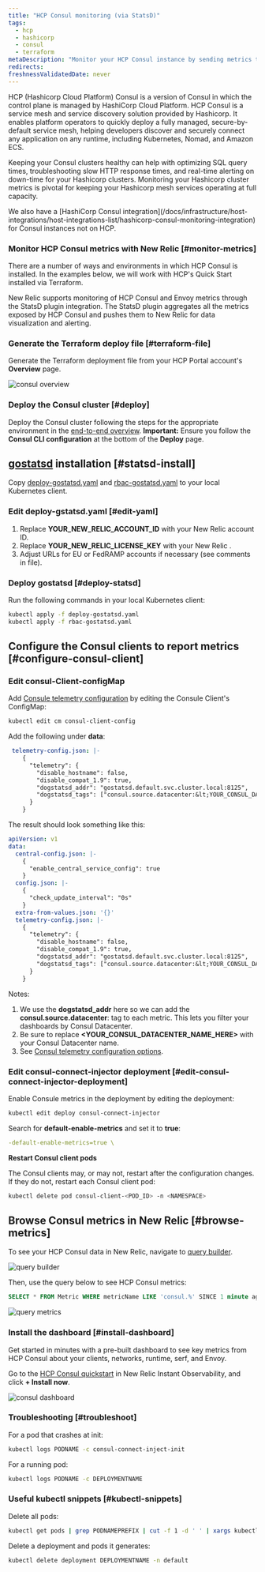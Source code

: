 ```yaml
---
title: "HCP Consul monitoring (via StatsD)"
tags:
  - hcp
  - hashicorp
  - consul
  - terraform
metaDescription: "Monitor your HCP Consul instance by sending metrics to New Relic via Statsd"
redirects: 
freshnessValidatedDate: never
---
```






HCP (Hashicorp Cloud Platform) Consul is a version of Consul in which the control plane is managed by HashiCorp Cloud Platform. HCP Consul is a service mesh and service discovery solution provided by Hashicorp. It enables platform operators to quickly deploy a fully managed, secure-by-default service mesh, helping developers discover and securely connect any application on any runtime, including Kubernetes, Nomad, and Amazon ECS.

Keeping your Consul clusters healthy can help with optimizing SQL query times, troubleshooting slow HTTP response times, and real-time alerting on down-time for your Hashicorp clusters. Monitoring your Hashicorp cluster metrics is pivotal for keeping your Hashicorp mesh services operating at full capacity.

<Callout variant="tip">
We also have a [HashiCorp Consul integration](/docs/infrastructure/host-integrations/host-integrations-list/hashicorp-consul-monitoring-integration) for Consul instances not on HCP.  
</Callout>

### Monitor HCP Consul metrics with New Relic [#monitor-metrics]

There are a number of ways and environments in which HCP Consul is installed. In the examples below, we will work with HCP's Quick Start installed via Terraform.

New Relic supports monitoring of HCP Consul and Envoy metrics through the StatsD plugin integration. The StatsD plugin aggregates all the metrics exposed by HCP Consul and pushes them to New Relic for data visualization and alerting.

### Generate the Terraform deploy file [#terraform-file]

Generate the Terraform deployment file from your HCP Portal account's <DoNotTranslate>**Overview**</DoNotTranslate> page.

<img
  title="consul overview"
  alt="consul overview"
  src={infrastructureConsulOverview}
/>

### Deploy the Consul cluster [#deploy]

Deploy the Consul cluster following the steps for the appropriate environment in the [end-to-end overview](https://learn.hashicorp.com/tutorials/cloud/consul-end-to-end-overview). <DoNotTranslate>**Important:**</DoNotTranslate> Ensure you follow the <DoNotTranslate>**Consul CLI configuration**</DoNotTranslate> at the bottom of the <DoNotTranslate>**Deploy**</DoNotTranslate> page.

## [gostatsd](https://github.com/atlassian/gostatsd) installation [#statsd-install]

Copy [deploy-gostatsd.yaml](https://github.com/newrelic-experimental/hashicorp-quickstart-annex/blob/main/hcp-consul/deploy-gostatsd.yaml) and [rbac-gostatsd.yaml](https://github.com/newrelic-experimental/hashicorp-quickstart-annex/blob/main/hcp-consul/rbac-gostatsd.yaml) to your local Kubernetes client.

### Edit deploy-gstatsd.yaml [#edit-yaml]

1. Replace <DoNotTranslate>**YOUR_NEW_RELIC_ACCOUNT_ID**</DoNotTranslate> with your New Relic account ID.
2. Replace <DoNotTranslate>**YOUR_NEW_RELIC_LICENSE_KEY**</DoNotTranslate> with your New Relic <InlinePopover type="licenseKey" />.
3. Adjust URLs for EU or FedRAMP accounts if necessary (see comments in file).

### Deploy gostatsd [#deploy-statsd]

Run the following commands in your local Kubernetes client:

```bash
kubectl apply -f deploy-gostatsd.yaml
kubectl apply -f rbac-gostatsd.yaml
```

## Configure the Consul clients to report metrics [#configure-consul-client]

### Edit consul-Client-configMap

Add [Consule telemetry configuration](https://www.consul.io/docs/agent/telemetry) by editing the Consule Client's ConfigMap:

```bash
kubectl edit cm consul-client-config
```

Add the following under <DoNotTranslate>**data**</DoNotTranslate>:

```yaml
 telemetry-config.json: |-
    {   
      "telemetry": {
        "disable_hostname": false,
        "disable_compat_1.9": true,
        "dogstatsd_addr": "gostatsd.default.svc.cluster.local:8125",
        "dogstatsd_tags": ["consul.source.datacenter:&lt;YOUR_CONSUL_DATACENTER_NAME_HERE&gt;"]
      }   
    }  

```

The result should look something like this:

```yaml
apiVersion: v1
data:
  central-config.json: |-
    {   
      "enable_central_service_config": true
    }   
  config.json: |-
    {   
      "check_update_interval": "0s"
    }   
  extra-from-values.json: '{}'
  telemetry-config.json: |-
    {   
      "telemetry": {
        "disable_hostname": false,
        "disable_compat_1.9": true,
        "dogstatsd_addr": "gostatsd.default.svc.cluster.local:8125",
        "dogstatsd_tags": ["consul.source.datacenter:&lt;YOUR_CONSUL_DATACENTER_NAME_HERE&gt;"]
      }   
    }  

```

Notes: 

1. We use the <DoNotTranslate>**dogstatsd_addr**</DoNotTranslate> here so we can add the <DoNotTranslate>**consul.source.datacenter**</DoNotTranslate>: tag to each metric. This lets you filter your dashboards by Consul Datacenter.
2. Be sure to replace <DoNotTranslate>**&lt;YOUR_CONSUL_DATACENTER_NAME_HERE&gt;**</DoNotTranslate> with your Consul Datacenter name.
3. See [Consul telemetry configuration options](https://www.consul.io/docs/agent/config/config-files#telemetry).

### Edit consul-connect-injector deployment [#edit-consul-connect-injector-deployment]

Enable Consule metrics in the deployment by editing the deployment:

```bash
kubectl edit deploy consul-connect-injector
```

Search for <DoNotTranslate>**default-enable-metrics**</DoNotTranslate> and set it to <DoNotTranslate>**true**</DoNotTranslate>:

```yaml
-default-enable-metrics=true \
```

<DoNotTranslate>**Restart Consul client pods**</DoNotTranslate> 

The Consul clients may, or may not, restart after the configuration changes. If they do not, restart each Consul client pod:

```bash
kubectl delete pod consul-client-<POD_ID> -n <NAMESPACE>
```

## Browse Consul metrics in New Relic [#browse-metrics]

To see your HCP Consul data in New Relic, navigate to [query builder](/docs/query-your-data/explore-query-data/query-builder/introduction-query-builder/).

<img
  title="query builder"
  alt="query builder"
  src={infrastructureQueryBuilder}
/>

Then, use the query below to see HCP Consul metrics:

```SQL
SELECT * FROM Metric WHERE metricName LIKE 'consul.%' SINCE 1 minute ago
```

<img
  title="query metrics"
  alt="query metrics"
  src={infrastructureQueryMetrics}
/>

### Install the dashboard [#install-dashboard]

Get started in minutes with a pre-built dashboard to see key metrics from HCP Consul about your clients, networks, runtime, serf, and Envoy.

Go to the [HCP Consul quickstart](https://newrelic.com/instant-observability/hcp-consul) in New Relic Instant Observability, and click <DoNotTranslate>**+ Install now**</DoNotTranslate>.

<img
  title="consul dashboard"
  alt="consul dashboard"
  src={infrastructureConsulDashboard}
/>

### Troubleshooting [#troubleshoot]

For a pod that crashes at init:

```bash
kubectl logs PODNAME -c consul-connect-inject-init
```

For a running pod:
```bash
kubectl logs PODNAME -c DEPLOYMENTNAME
```

### Useful kubectl snippets [#kubectl-snippets]

Delete all pods:

```bash
kubectl get pods | grep PODNAMEPREFIX | cut -f 1 -d ' ' | xargs kubectl delete pods
```

Delete a deployment and pods it generates:

```bash
kubectl delete deployment DEPLOYMENTNAME -n default
```
